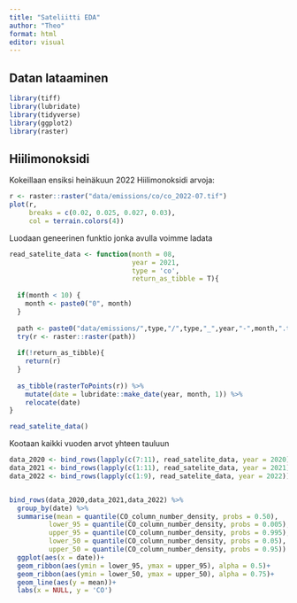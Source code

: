 ```yaml
---
title: "Sateliitti EDA"
author: "Theo"
format: html
editor: visual
---
```



## Datan lataaminen

```r

library(tiff)
library(lubridate)
library(tidyverse)
library(ggplot2)
library(raster)

```


## Hiilimonoksidi

Kokeillaan ensiksi heinäkuun 2022 Hiilimonoksidi arvoja:

```r

r <- raster::raster("data/emissions/co/co_2022-07.tif")
plot(r, 
     breaks = c(0.02, 0.025, 0.027, 0.03), 
     col = terrain.colors(4))
```

Luodaan geneerinen funktio jonka avulla voimme ladata

```r

read_satelite_data <- function(month = 08,
                               year = 2021, 
                               type = 'co', 
                               return_as_tibble = T){
  
  if(month < 10) {
    month <- paste0("0", month)
  }
  
  path <- paste0("data/emissions/",type,"/",type,"_",year,"-",month,".tif")
  try(r <- raster::raster(path))
  
  if(!return_as_tibble){
    return(r)
  }
  
  as_tibble(rasterToPoints(r)) %>% 
    mutate(date = lubridate::make_date(year, month, 1)) %>% 
    relocate(date)
}

read_satelite_data()

```

Kootaan kaikki vuoden arvot yhteen tauluun

```r

data_2020 <- bind_rows(lapply(c(7:11), read_satelite_data, year = 2020))
data_2021 <- bind_rows(lapply(c(1:11), read_satelite_data, year = 2021))
data_2022 <- bind_rows(lapply(c(1:9), read_satelite_data, year = 2022))


bind_rows(data_2020,data_2021,data_2022) %>% 
  group_by(date) %>% 
  summarise(mean = quantile(CO_column_number_density, probs = 0.50),
          lower_95 = quantile(CO_column_number_density, probs = 0.005),
          upper_95 = quantile(CO_column_number_density, probs = 0.995),
          lower_50 = quantile(CO_column_number_density, probs = 0.05),
          upper_50 = quantile(CO_column_number_density, probs = 0.95)) %>% 
  ggplot(aes(x = date))+
  geom_ribbon(aes(ymin = lower_95, ymax = upper_95), alpha = 0.5)+
  geom_ribbon(aes(ymin = lower_50, ymax = upper_50), alpha = 0.75)+
  geom_line(aes(y = mean))+
  labs(x = NULL, y = 'CO')

  
  
  

```


